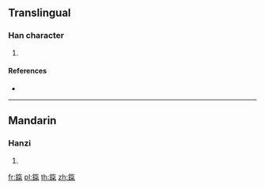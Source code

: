 {{character info/new}}
==Translingual==

===Han character===
{{Han char|rn=167|rad=金|as=10|sn=18|four=88117|canj=COND}}

# {{defn|Han|sort=金10}}

====References====
* {{Han ref|kx=1316.180|dkj=40695|hdz=64241.070|uh=938E|ud=37774|bh=F15B|bd=61787}}

----

==Mandarin==

===Hanzi===
{{cmn-hanzi|pin=[[xì]] ([[xi4]])|wg=hsi<sup>4</sup>}}

# {{defn|lang=cmn|sort=金10}}

[[fr:鎎]]
[[pl:鎎]]
[[th:鎎]]
[[zh:鎎]]